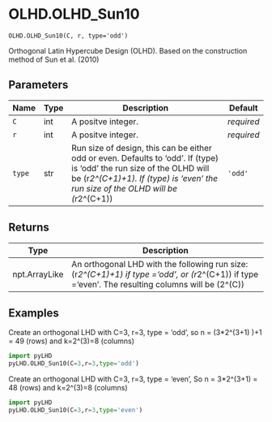 # OLHD.OLHD_Sun10 { #pyLHD.OLHD.OLHD_Sun10 }

`OLHD.OLHD_Sun10(C, r, type='odd')`

Orthogonal Latin Hypercube Design (OLHD). Based on the construction method of Sun et al. (2010)

## Parameters

| Name   | Type   | Description                                                                                                                                                                                                | Default    |
|--------|--------|------------------------------------------------------------------------------------------------------------------------------------------------------------------------------------------------------------|------------|
| `C`    | int    | A positve integer.                                                                                                                                                                                         | _required_ |
| `r`    | int    | A positve integer.                                                                                                                                                                                         | _required_ |
| `type` | str    | Run size of design, this can be either odd or even. Defaults to 'odd'. If (type) is 'odd' the run size of the OLHD will be (r*2^(C+1)+1). If (type) is 'even' the run size of the OLHD will be (r*2^(C+1)) | `'odd'`    |

## Returns

| Type          | Description                                                                                                                                        |
|---------------|----------------------------------------------------------------------------------------------------------------------------------------------------|
| npt.ArrayLike | An orthogonal LHD with the following run size: (r*2^(C+1)+1) if type ='odd', or (r*2^(C+1)) if type ='even'. The resulting columns will be (2^(C)) |

## Examples



Create an orthogonal LHD with C=3, r=3, type = 'odd', so n = (3*2^(3+1) )+1 = 49 (rows) and k=2^(3)=8 (columns)
```python
import pyLHD
pyLHD.OLHD_Sun10(C=3,r=3,type='odd')
```
Create an orthogonal LHD with C=3, r=3, type = 'even', So n = 3*2^(3+1) = 48 (rows) and k=2^(3)=8 (columns)
```python
import pyLHD
pyLHD.OLHD_Sun10(C=3,r=3,type='even')
```
